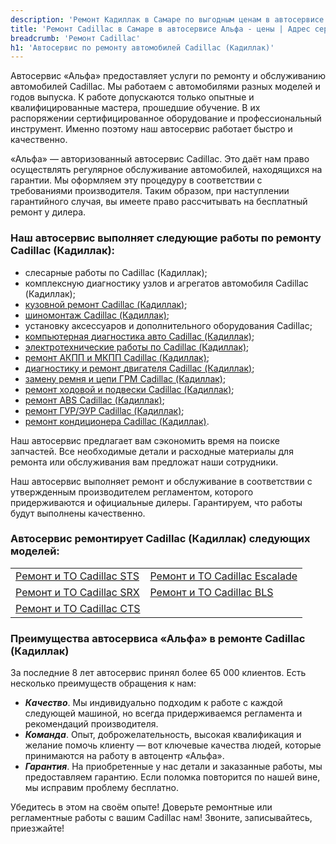 ```yaml
---
description: 'Ремонт Кадиллак в Самаре по выгодным ценам в автосервисе «Альфа». Приглашаем всех владельцев Cadillac на техническое обслуживание!'
title: 'Ремонт Cadillac в Самаре в автосервисе Альфа - цены | Адрес сервиса Кадиллак'
breadcrumb: 'Ремонт Cadillac'
h1: 'Автосервис по ремонту автомобилей Cadillac (Кадиллак)'
---
```


<p>
	 Автосервис «Альфа» предоставляет услуги по ремонту и обслуживанию автомобилей Cadillac. Мы работаем с автомобилями разных моделей и годов выпуска. К работе допускаются только опытные и квалифицированные мастера, прошедшие обучение. В их распоряжении сертифицированное оборудование и профессиональный инструмент. Именно поэтому наш автосервис работает быстро и качественно.
</p>
<p>
	 «Альфа» — авторизованный автосервис Cadillac. Это даёт нам право осуществлять регулярное обслуживание автомобилей, находящихся на гарантии. Мы оформляем эту процедуру в соответствии с требованиями производителя. Таким образом, при наступлении гарантийного случая, вы имеете право рассчитывать на бесплатный ремонт у дилера.
</p>
<h3>Наш автосервис выполняет следующие работы по ремонту Cadillac (Кадиллак):</h3>
<ul>
		<li>слесарные работы по Cadillac (Кадиллак);</li>
		<li>комплексную диагностику узлов и агрегатов автомобиля Cadillac (Кадиллак);</li>
		<li><a href="/remont/cadillac/kuzovnoj-remont-i-pokraska-avtomobilya/">кузовной ремонт Cadillac (Кадиллак)</a>;</li>
		<li><a href="/remont/cadillac/shinomontazh/">шиномонтаж Cadillac (Кадиллак)</a>;</li>
		<li>установку аксессуаров и дополнительного оборудования Cadillac;</li>
		<li><a href="/remont/cadillac/kompyuternaya-diagnostika/">компьютерная диагностика авто Cadillac (Кадиллак)</a>;</li>
		<li><a href="/remont/cadillac/diagnostika-i-ustranenie-problem-v-rabote-ehlektricheskoj-sistemy/">электротехнические работы по Cadillac (Кадиллак)</a>;</li>
		<li><a href="/remont/cadillac/remont-akpp-i-mkpp/">ремонт АКПП и МКПП Cadillac (Кадиллак)</a>;</li>
		<li><a href="/remont/cadillac/diagnostika-i-remont-dvigatelya/">диагностику и ремонт двигателя Cadillac (Кадиллак)</a>;</li>
		<li><a href="/remont/cadillac/zamena-remnya-i-cepi-grm/">замену ремня и цепи ГРМ Cadillac (Кадиллак)</a>;</li>
		<li><a href="/remont/cadillac/zamena-i-remont-hodovoj-chasti-i-podveski/">ремонт ходовой и подвески Cadillac (Кадиллак)</a>;</li>
		<li><a href="/remont/cadillac/diagnostika-i-remont-abs/">ремонт ABS Cadillac (Кадиллак)</a>;</li>
		<li><a href="/remont/cadillac/diagnostika-i-ustranenie-neispravnostej-v-rabote-gur-i-ehur/">ремонт ГУР/ЭУР Cadillac (Кадиллак)</a>;</li>
		<li><a href="/remont/cadillac/diagnostika-i-remont-avtomobilnyh-kondicionerov/">ремонт кондиционера Cadillac (Кадиллак)</a>.</li>
	</ul>
<p>
	 Наш автосервис предлагает вам сэкономить время на поиске запчастей. Все необходимые детали и расходные материалы для ремонта или обслуживания вам предложат наши сотрудники.
</p>
<p>
	 Наш автосервис выполняет ремонт и обслуживание в соответствии с утвержденным производителем регламентом, которого придерживаются и официальные дилеры. Гарантируем, что работы будут выполнены качественно.
</p>
<h3>Автосервис ремонтирует Cadillac (Кадиллак) следующих моделей:</h3>
<table>
  <tbody>
    <tr>
      <td>
        <a href="https://www.alpha-center.ru/remont/to/st/">Ремонт и ТО Cadillac STS</a><br/>
      </td>
      <td>
        <a href="https://www.alpha-center.ru/remont/to/to_escalad/">Ремонт и ТО Cadillac Escalade</a><br/>
      </td>
    </tr>
    <tr>
      <td>
        <a href="https://www.alpha-center.ru/remont/to/to_srx/">Ремонт и ТО Cadillac SRX</a><br/>
      </td>
      <td>
        <a href="https://www.alpha-center.ru/remont/to/bls/">Ремонт и ТО Cadillac BLS</a><br/>
      </td>
    </tr>
    <tr>
      <td>
        <a href="https://www.alpha-center.ru/remont/to/cts/">Ремонт и ТО Cadillac CTS</a>
      </td>
    </tr>
  </tbody>
</table>
<h3>Преимущества автосервиса «Альфа» в ремонте Cadillac (Кадиллак)</h3>
<p>
	 За последние 8 лет автосервис принял более 65 000 клиентов. Есть несколько преимуществ обращения к нам:
</p>
<ul class="list">
	<li><em><strong>Качество</strong></em>. Мы индивидуально подходим к работе с каждой следующей машиной, но всегда придерживаемся регламента и рекомендаций производителя.</li>
	<li><em><strong>Команда</strong></em>. Опыт, доброжелательность, высокая квалификация и желание помочь клиенту — вот ключевые качества людей, которые принимаются на работу в автоцентр «Альфа».</li>
	<li><em><strong>Гарантия</strong></em>. На приобретенные у нас детали и заказанные работы, мы предоставляем гарантию. Если поломка повторится по нашей вине, мы исправим проблему бесплатно.</li>
</ul>
<p>
	Убедитесь в этом на своём опыте! Доверьте ремонтные или регламентные работы с вашим Cadillac нам! Звоните, записывайтесь, приезжайте!
</p>